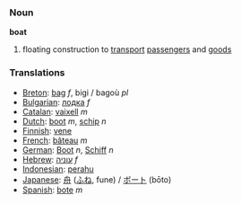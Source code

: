 === Noun ===
'''boat'''

#floating construction to [[transport]] [[passengers]] and [[goods]]

=== Translations ===
*[[Breton]]: [[bag]] ''f'', bigi / bagoù ''pl''
*[[Bulgarian]]: [[лодка]] ''f''
*[[Catalan]]: [[vaixell]] ''m''
*[[Dutch]]: [[boot]] ''m'', [[schip]] ''n''
*[[Finnish]]: [[vene]]
*[[French]]: [[bâteau]] ''m''
*[[German]]: [[Boot]] ''n'', [[Schiff]] ''n''
*[[Hebrew]]: [[עוניה]] ''f''
*[[Indonesian]]: [[perahu]]
*[[Japanese]]: [[舟]] ([[ふね]], fune) / [[ボート]] (bōto)
*[[Spanish]]: [[bote]] ''m''